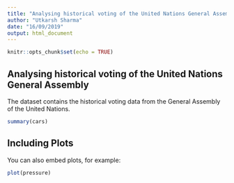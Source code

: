 ```yaml
---
title: "Analysing historical voting of the United Nations General Assembly"
author: "Utkarsh Sharma"
date: "16/09/2019"
output: html_document
---
```


```r
knitr::opts_chunk$set(echo = TRUE)
```

## Analysing historical voting of the United Nations General Assembly

The dataset contains the historical voting data from the General Assembly of the United Nations.

```r
summary(cars)
```

## Including Plots

You can also embed plots, for example:

```r
plot(pressure)
```


